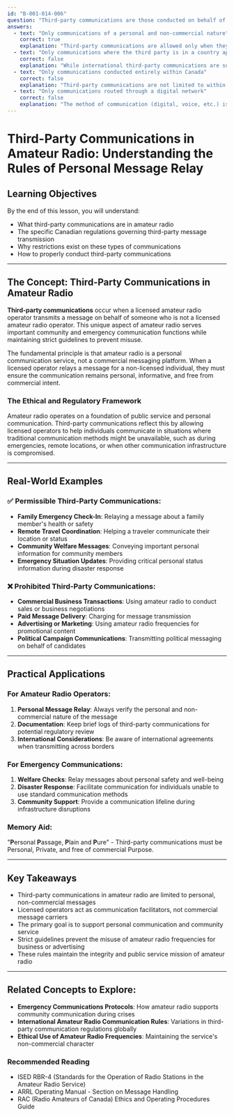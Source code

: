 ```yaml
---
id: "B-001-014-006"
question: "Third-party communications are those conducted on behalf of a person without amateur radio certification. In the Canadian amateur radio service, what third-party communications are permissible?"
answers:
  - text: "Only communications of a personal and non-commercial nature"
    correct: true
    explanation: "Third-party communications are allowed only when they are personal and non-commercial in nature. This means amateur radio operators can relay messages for individuals who are not licensed, but these messages must be personal communications like checking on a family member's well-being, coordinating personal travel, or sharing personal information - not business transactions or commercial communications."
  - text: "Only communications where the third party is in a country approved by Innovation, Science and Economic Development Canada"
    correct: false
    explanation: "While international third-party communications are subject to specific agreements between countries, this answer oversimplifies the restrictions. The key limitation is not the country of origin, but the nature of the communication. Third-party communications must remain personal and non-commercial, regardless of the third party's location."
  - text: "Only communications conducted entirely within Canada"
    correct: false
    explanation: "Third-party communications are not limited to within Canada. Amateur radio operators can relay personal, non-commercial messages internationally, provided they comply with the regulations of both the Canadian amateur radio service and the countries involved in the communication."
  - text: "Only communications routed through a digital network"
    correct: false
    explanation: "The method of communication (digital, voice, etc.) is not the determining factor for third-party communications. The critical criteria are that the communication must be personal and non-commercial in nature, regardless of the transmission method."
---
```


# Third-Party Communications in Amateur Radio: Understanding the Rules of Personal Message Relay

## Learning Objectives
By the end of this lesson, you will understand:
- What third-party communications are in amateur radio
- The specific Canadian regulations governing third-party message transmission
- Why restrictions exist on these types of communications
- How to properly conduct third-party communications

---

## The Concept: Third-Party Communications in Amateur Radio

**Third-party communications** occur when a licensed amateur radio operator transmits a message on behalf of someone who is not a licensed amateur radio operator. This unique aspect of amateur radio serves important community and emergency communication functions while maintaining strict guidelines to prevent misuse.

The fundamental principle is that amateur radio is a personal communication service, not a commercial messaging platform. When a licensed operator relays a message for a non-licensed individual, they must ensure the communication remains personal, informative, and free from commercial intent.

### The Ethical and Regulatory Framework

Amateur radio operates on a foundation of public service and personal communication. Third-party communications reflect this by allowing licensed operators to help individuals communicate in situations where traditional communication methods might be unavailable, such as during emergencies, remote locations, or when other communication infrastructure is compromised.

---

## Real-World Examples

### ✅ Permissible Third-Party Communications:
- **Family Emergency Check-In**: Relaying a message about a family member's health or safety
- **Remote Travel Coordination**: Helping a traveler communicate their location or status
- **Community Welfare Messages**: Conveying important personal information for community members
- **Emergency Situation Updates**: Providing critical personal status information during disaster response

### ❌ Prohibited Third-Party Communications:
- **Commercial Business Transactions**: Using amateur radio to conduct sales or business negotiations
- **Paid Message Delivery**: Charging for message transmission
- **Advertising or Marketing**: Using amateur radio frequencies for promotional content
- **Political Campaign Communications**: Transmitting political messaging on behalf of candidates

---

## Practical Applications

### For Amateur Radio Operators:
1. **Personal Message Relay**: Always verify the personal and non-commercial nature of the message
2. **Documentation**: Keep brief logs of third-party communications for potential regulatory review
3. **International Considerations**: Be aware of international agreements when transmitting across borders

### For Emergency Communications:
1. **Welfare Checks**: Relay messages about personal safety and well-being
2. **Disaster Response**: Facilitate communication for individuals unable to use standard communication methods
3. **Community Support**: Provide a communication lifeline during infrastructure disruptions

### Memory Aid:
"**P**ersonal **P**assage, **P**lain and **P**ure" - Third-party communications must be Personal, Private, and free of commercial Purpose.

---

## Key Takeaways

- Third-party communications in amateur radio are limited to personal, non-commercial messages
- Licensed operators act as communication facilitators, not commercial message carriers
- The primary goal is to support personal communication and community service
- Strict guidelines prevent the misuse of amateur radio frequencies for business or advertising
- These rules maintain the integrity and public service mission of amateur radio

---

## Related Concepts to Explore:
- **Emergency Communications Protocols**: How amateur radio supports community communication during crises
- **International Amateur Radio Communication Rules**: Variations in third-party communication regulations globally
- **Ethical Use of Amateur Radio Frequencies**: Maintaining the service's non-commercial character

### Recommended Reading
- ISED RBR-4 (Standards for the Operation of Radio Stations in the Amateur Radio Service)
- ARRL Operating Manual - Section on Message Handling
- RAC (Radio Amateurs of Canada) Ethics and Operating Procedures Guide